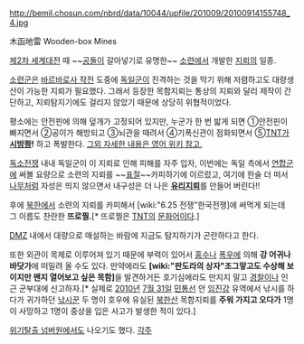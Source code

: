 http://bemil.chosun.com/nbrd/data/10044/upfile/201009/20100914155748_4.jpg

木函地雷
Wooden-box Mines

[[제2차 세계대전]] 때 ~~[[공돌이]] 갈아넣기로 유명한~~ [[소련]]에서 개발한 [[지뢰]]의 일종.

[[소련군]]은 [[바르바로사 작전]] 도중에 [[독일군]]이 진격하는 것을 막기 위해 저렴하고도 대량생산이 가능한 지뢰가 필요했다. 그래서 등장한 목함지뢰는 통상의 지뢰와 달리 제작이 간단하고, 지뢰탐지기에도 걸리지 않았기 때문에 상당히 위협적이었다.

평소에는 안전핀에 의해 덮개가 고정되어 있지만, 누군가 한 번 밟게 되면 ①안전핀이 빠지면서 ②공이가 해방되고 ③뇌관을 때려서 ④기폭신관이 점화되면서 ⑤[[TNT]]가 '''[[시밤쾅]]!''' 하고 폭발한다. [http://en.wikipedia.org/wiki/PMD_series_mines 그외 자세한 내용은 영어 위키 참고.]

[[독소전쟁]] 내내 독일군이 이 지뢰로 인해 피해를 자주 입자, 이번에는 독일 측에서 [[연합군]]에 써볼 요량으로 소련의 지뢰를 ~~[[표절]]~~카피하기에 이르렀고, 여기에 한술 더 떠서 [[나무]]처럼 자성은 띄지 않으면서 내구성은 더 나은 '''[[유리]]지뢰'''를 만들어 버린다!!

후에 [[북한]]에서 소련의 지뢰를 카피해서 [wiki:"6.25 전쟁"한국전쟁]에 써먹게 되는데 그 이름도 찬란한 '''뜨로찔.'''[* 뜨로찔은 [[TNT]]의 [[문화어]]이다.]

[[DMZ]] 내에서 대량으로 매설하는 바람에 지금도 탐지하기가 곤란하다고 한다.

또한 외관이 목제로 이루어져 있기 때문에 부력이 있어서 [[홍수]]나 [[호우|폭우]]에 의해 '''강 어귀나 바닷가'''에 떠밀려 올 수도 있다. 만약에라도 '''[wiki:"판도라의 상자"조그맣고도 수상해 보이지만 왠지 열어보고 싶은 목함]'''을 발견하거든 호기심에라도 만지지 말고 [[경찰]]이나 인근 군부대에 신고하자.[* 실제로 [[2010년]] [[7월 31일]] [[민간인 출입통제선|민통선]] 안 [[임진강]] 유역에서 낚시를 하다가 귀가하던 [[낚시꾼]] 두 명이 호우에 유실된 [[북한]]산 목함지뢰를 '''주워 가지고 오다가''' 1명이 사망하고 1명이 중상을 입은 사고가 발생한 적이 있다.]

[[위기탈출 넘버원]]에서도 나오기도 했다.
[[각주]]
